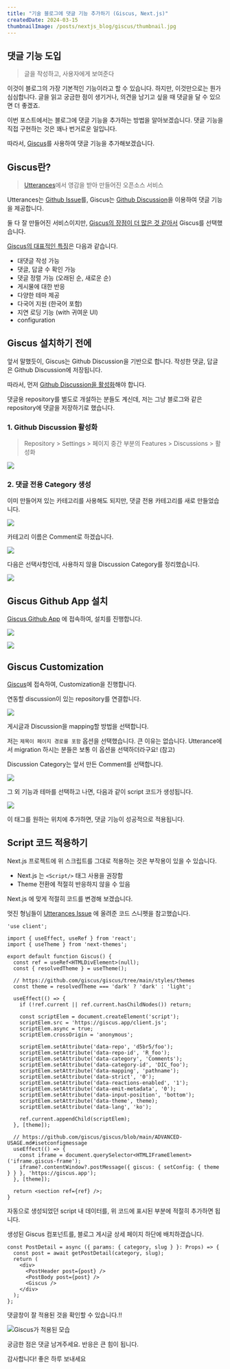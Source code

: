 ```yaml
---
title: "기술 블로그에 댓글 기능 추가하기 (Giscus, Next.js)"
createdDate: 2024-03-15
thumbnailImage: /posts/nextjs_blog/giscus/thumbnail.jpg
---
```


## 댓글 기능 도입

> 글을 작성하고, 사용자에게 보여준다

이것이 블로그의 가장 기본적인 기능이라고 할 수 있습니다.
하지만, 이것만으로는 뭔가 심심합니다. 
글을 읽고 궁금한 점이 생기거나, 의견을 남기고 싶을 때 댓글을 달 수 있으면 더 좋겠죠.

이번 포스트에서는 블로그에 댓글 기능을 추가하는 방법을 알아보겠습니다.
댓글 기능을 직접 구현하는 것은 꽤나 번거로운 일입니다.

따라서, [Giscus](https://giscus.app/)를 사용하여 댓글 기능을 추가해보겠습니다.

## Giscus란?

> [Utterances](https://utteranc.es/)에서 영감을 받아 만들어진 오픈소스 서비스

Utterances는 <u>Github Issue</u>를,
Giscus는 <u>Github Discussion</u>을 이용하여 댓글 기능을 제공합니다.

둘 다 잘 만들어진 서비스이지만, <u>Giscus의 장점이 더 많은 것 같아서</u> Giscus를 선택했습니다.

<u>Giscus의 대표적인 특징</u>은 다음과 같습니다.

- 대댓글 작성 가능
- 댓글, 답글 수 확인 가능
- 댓글 정렬 가능 (오래된 순, 새로운 순)
- 게시물에 대한 반응
- 다양한 테마 제공
- 다국어 지원 (한국어 포함)
- 지연 로딩 기능 (with 귀여운 UI)
- configuration

## Giscus 설치하기 전에

앞서 말했듯이, Giscus는 Github Discussion을 기반으로 합니다.
작성한 댓글, 답글은 Github Discussion에 저장됩니다.

따라서, 먼저 <u>Github Discussion을 활성화</u>해야 합니다.

댓글용 repository를 별도로 개설하는 분들도 계신데,
저는 그냥 블로그와 같은 repository에 댓글을 저장하기로 했습니다.

### 1. Github Discussion 활성화

> Repository > Settings > 페이지 중간 부분의 Features > Discussions > 활성화


![](/posts/nextjs_blog/giscus/1.png)

### 2. 댓글 전용 Category 생성

이미 만들어져 있는 카테고리를 사용해도 되지만, 
댓글 전용 카테고리를 새로 만들었습니다. 

![](/posts/nextjs_blog/giscus/2.png)

카테고리 이름은 Comment로 하겠습니다.

![](/posts/nextjs_blog/giscus/3.png)

다음은 선택사항인데, 사용하지 않을 Discussion Category를 정리했습니다.

![](/posts/nextjs_blog/giscus/4.png)

## Giscus Github App 설치

[Giscus Github App](https://github.com/apps/giscus) 에 접속하여, 설치를 진행합니다.

![](/posts/nextjs_blog/giscus/5.png)

![](/posts/nextjs_blog/giscus/6.png)


## Giscus Customization

[Giscus](https://giscus.app/)에 접속하여, Customization을 진행합니다.

연동할 discussion이 있는 repository를 연결합니다.

![](/posts/nextjs_blog/giscus/7.png)

게시글과 Discussion을 mapping할 방법을 선택합니다.

저는 `제목이 페이지 경로를 포함` 옵션을 선택했습니다. 큰 이유는 없습니다.
Utterance에서 migration 하시는 분들은 보통 이 옵션을 선택하더라구요! (참고)

Discussion Category는 앞서 만든 Comment를 선택합니다.

![](/posts/nextjs_blog/giscus/8.png)

그 외 기능과 테마를 선택하고 나면, 다음과 같이 script 코드가 생성됩니다. 

![](/posts/nextjs_blog/giscus/9.png)

이 태그를 원하는 위치에 추가하면, 댓글 기능이 성공적으로 적용됩니다.

## Script 코드 적용하기

Next.js 프로젝트에 위 스크립트를 그대로 적용하는 것은 부작용이 있을 수 있습니다. 

- Next.js 는 `<Script/>` 태그 사용을 권장함
- Theme 전환에 적절히 반응하지 않을 수 있음

Next.js 에 맞게 적절히 코드를 변경해 보겠습니다.

멋진 형님들이 [Utterances Issue](https://github.com/utterance/utterances/issues/161) 에 올려준 코드 스니펫을 참고했습니다.

```tsx {21-31}
'use client';

import { useEffect, useRef } from 'react';
import { useTheme } from 'next-themes';

export default function Giscus() {
  const ref = useRef<HTMLDivElement>(null);
  const { resolvedTheme } = useTheme();

  // https://github.com/giscus/giscus/tree/main/styles/themes
  const theme = resolvedTheme === 'dark' ? 'dark' : 'light';

  useEffect(() => {
    if (!ref.current || ref.current.hasChildNodes()) return;

    const scriptElem = document.createElement('script');
    scriptElem.src = 'https://giscus.app/client.js';
    scriptElem.async = true;
    scriptElem.crossOrigin = 'anonymous';

    scriptElem.setAttribute('data-repo', 'd5br5/foo');
    scriptElem.setAttribute('data-repo-id', 'R_foo');
    scriptElem.setAttribute('data-category', 'Comments');
    scriptElem.setAttribute('data-category-id', 'DIC_foo');
    scriptElem.setAttribute('data-mapping', 'pathname');
    scriptElem.setAttribute('data-strict', '0');
    scriptElem.setAttribute('data-reactions-enabled', '1');
    scriptElem.setAttribute('data-emit-metadata', '0');
    scriptElem.setAttribute('data-input-position', 'bottom');
    scriptElem.setAttribute('data-theme', theme);
    scriptElem.setAttribute('data-lang', 'ko');

    ref.current.appendChild(scriptElem);
  }, [theme]);

  // https://github.com/giscus/giscus/blob/main/ADVANCED-USAGE.md#isetconfigmessage
  useEffect(() => {
    const iframe = document.querySelector<HTMLIFrameElement>('iframe.giscus-frame');
    iframe?.contentWindow?.postMessage({ giscus: { setConfig: { theme } } }, 'https://giscus.app');
  }, [theme]);

  return <section ref={ref} />;
}

```

자동으로 생성되었던 script 내 데이터를,
위 코드에 표시된 부분에 적절히 추가하면 됩니다.

생성된 Giscus 컴포넌트를, 블로그 게시글 상세 페이지 하단에 배치하겠습니다.

```tsx {7}
const PostDetail = async ({ params: { category, slug } }: Props) => {
  const post = await getPostDetail(category, slug);
  return (
    <div>
      <PostHeader post={post} />
      <PostBody post={post} />
      <Giscus />
    </div>
  );
};
```

댓글창이 잘 적용된 것을 확인할 수 있습니다.!!

![Giscus가 적용된 모습](/posts/nextjs_blog/giscus/10.png)


궁금한 점은 댓글 남겨주세요. 반응은 큰 힘이 됩니다.

감사합니다! 좋은 하루 보내세요

